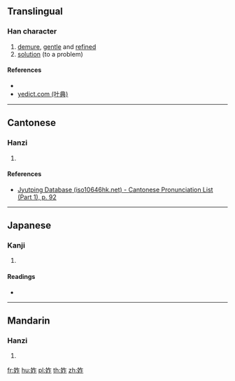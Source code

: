 ==Translingual==

===Han character===
{{Han char|rn=38|rad=女|as=05|sn=8|four=|canj=VOS|ids=⿰女乍}}

# [[demure]], [[gentle]] and [[refined]]
# [[solution]] (to a problem)

====References====
* {{Han ref|kx=0257.170|dkj=06127|dj=0522.130|hdz=21038.020|uh=59B0|ud=22960}}
* [http://yedict.com/htm/59/59B0.htm yedict.com (叶典)]

----

==Cantonese==

===Hanzi===
{{yue-hanzi|jyut=[[zoek3]]|y=jeuk3}}

# {{defn|lang=yue|sort=女05}}

====References====
* [http://www.iso10646hk.net/jp/document/download.jsp Jyutping Database (iso10646hk.net) - Cantonese Pronunciation List (Part 1), p. 92]

----

==Japanese==

===Kanji===
{{ja-kanji|grade=|rs=女05}}

# {{defn|lang=ja|sort=女05}}

====Readings====
* {{ja-readings|on=[[ちゃく]] (chaku)|kun=[[しずか]] (shizuka)}}

----

==Mandarin==

===Hanzi===
{{cmn-hanzi|pin=[[zhuó]] ([[zhuo2]]), [[nǐ]] ([[ni3]])|wg=cho<sup>2</sup>, ni<sup>3</sup>}}

# {{defn|lang=cmn|sort=女05}}

[[fr:妰]]
[[hu:妰]]
[[pl:妰]]
[[th:妰]]
[[zh:妰]]